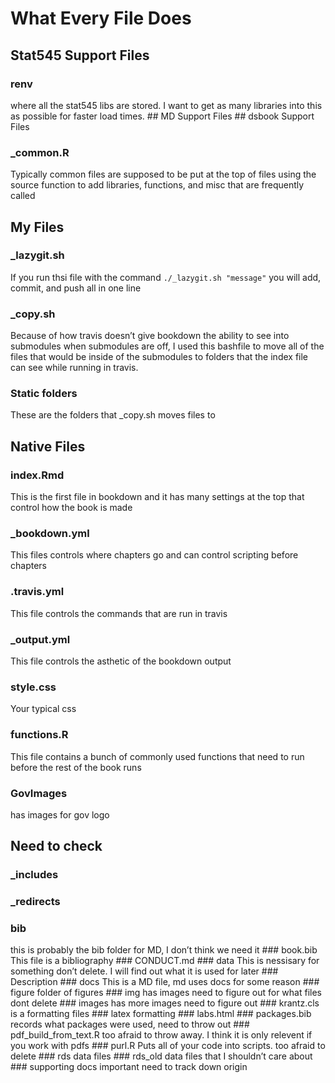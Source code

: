 # What Every File Does

## Stat545 Support Files
### renv
where all the stat545 libs are stored. I want to get as many libraries into this as possible for faster load times.
## MD Support Files
## dsbook Support Files

### _common.R
Typically common files are supposed to be put at the top of files using the source function to add libraries, functions, and misc that are frequently called

### 
## My Files

### _lazygit.sh
If you run thsi file with the command `./_lazygit.sh "message"` you will add, commit, and push all in one line

### _copy.sh
Because of how travis doesn't give bookdown the ability to see into submodules when submodules are off, I used this bashfile to move all of the files that would be inside of the submodules to folders that the index file can see while running in travis.

### Static folders
These are the folders that _copy.sh moves files to

## Native Files

### index.Rmd
This is the first file in bookdown and it has many settings at the top that control how the book is made

### _bookdown.yml
This files controls where chapters go and can control scripting before chapters

### .travis.yml
This file controls the commands that are run in travis

### _output.yml
This file controls the asthetic of the bookdown output

### style.css
Your typical css

### functions.R
This file contains a bunch of commonly used functions that need to run before the rest of the book runs

### GovImages
has images for gov logo

## Need to check

### _includes
### _redirects
### bib
this is probably the bib folder for MD, I don't think we need it
### book.bib
This file is a bibliography
### CONDUCT.md
### data
This is nessisary for something don't delete. I will find out what it is used for later
### Description
### docs
This is a MD file, md uses docs for some reason
### figure
folder of figures
### img
has images need to figure out for what files dont delete
### images
has more images need to figure out
### krantz.cls
is a formatting files
### latex
formatting
### labs.html
### packages.bib
records what packages were used, need to throw out
### pdf_build_from_text.R
too afraid to throw away. I think it is only relevent if you work with pdfs
### purl.R
Puts all of your code into scripts. too afraid to delete
### rds
data files
### rds_old
data files that I shouldn't care about
### supporting docs
important need to track down origin
